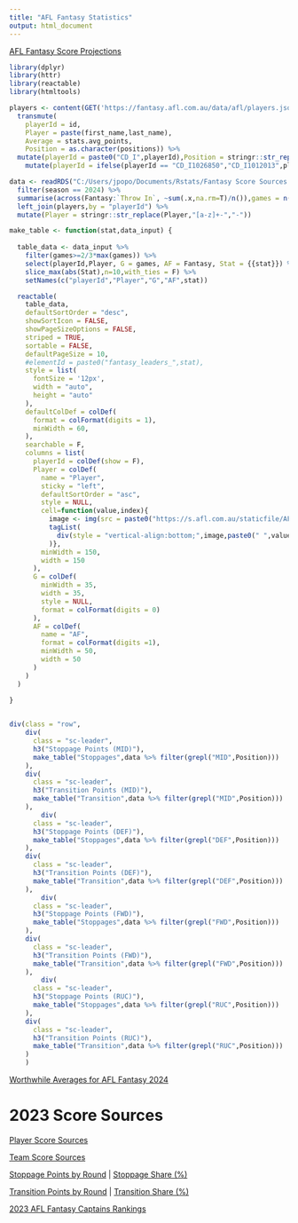 ```yaml
---
title: "AFL Fantasy Statistics"
output: html_document
---
```


<a href="fantasy_projections">AFL Fantasy Score Projections</a>

```r
library(dplyr)
library(httr)
library(reactable)
library(htmltools)

players <- content(GET('https://fantasy.afl.com.au/data/afl/players.json'),as = "text",encoding = 'UTF-8') %>% jsonlite::fromJSON(flatten = TRUE) %>% 
  transmute(
    playerId = id, 
    Player = paste(first_name,last_name), 
    Average = stats.avg_points, 
    Position = as.character(positions)) %>% 
  mutate(playerId = paste0("CD_I",playerId),Position = stringr::str_replace_all(Position, c("1"="DEF","2"="MID","3"="RUC","4"="FWD",":"="/",", "="/","[()c]"=""))) %>% 
    mutate(playerId = ifelse(playerId == "CD_I1026850","CD_I1012013",playerId))

data <- readRDS("C:/Users/jpopo/Documents/Rstats/Fantasy Score Sources.rds") %>% 
  filter(season == 2024) %>% 
  summarise(across(Fantasy:`Throw In`, ~sum(.x,na.rm=T)/n()),games = n(), .by = c(playerId)) %>% 
  left_join(players,by = "playerId") %>% 
  mutate(Player = stringr::str_replace(Player,"[a-z]+-","-"))

make_table <- function(stat,data_input) {
  
  table_data <- data_input %>% 
    filter(games>=2/3*max(games)) %>%
    select(playerId,Player, G = games, AF = Fantasy, Stat = {{stat}}) %>% 
    slice_max(abs(Stat),n=10,with_ties = F) %>% 
    setNames(c("playerId","Player","G","AF",stat))

  reactable(
    table_data,
    defaultSortOrder = "desc",
    showSortIcon = FALSE,
    showPageSizeOptions = FALSE,
    striped = TRUE,
    sortable = FALSE,
    defaultPageSize = 10,
    #elementId = paste0("fantasy_leaders_",stat),
    style = list(
      fontSize = '12px',
      width = "auto",
      height = "auto"
    ),
    defaultColDef = colDef(
      format = colFormat(digits = 1),
      minWidth = 60,
    ),
    searchable = F,
    columns = list(
      playerId = colDef(show = F),
      Player = colDef(
        name = "Player",
        sticky = "left",
        defaultSortOrder = "asc",
        style = NULL,
        cell=function(value,index){
          image <- img(src = paste0("https://s.afl.com.au/staticfile/AFL%20Tenant/AFL/Players/ChampIDImages/AFL/2024014/",readr::parse_number(table_data$playerId[index]),".png"), style = "height: 24px;vertical-align:middle")
          tagList(
            div(style = "vertical-align:bottom;",image,paste0(" ",value))
          )},
        minWidth = 150,
        width = 150
      ),
      G = colDef(
        minWidth = 35,
        width = 35,
        style = NULL,
        format = colFormat(digits = 0)
      ),
      AF = colDef(
        name = "AF",
        format = colFormat(digits =1),
        minWidth = 50,
        width = 50
      )
    )
  )
  
}


div(class = "row",
    div(
      class = "sc-leader",
      h3("Stoppage Points (MID)"),
      make_table("Stoppages",data %>% filter(grepl("MID",Position)))
    ),
    div(
      class = "sc-leader",
      h3("Transition Points (MID)"),
      make_table("Transition",data %>% filter(grepl("MID",Position)))
    ),
        div(
      class = "sc-leader",
      h3("Stoppage Points (DEF)"),
      make_table("Stoppages",data %>% filter(grepl("DEF",Position)))
    ),
    div(
      class = "sc-leader",
      h3("Transition Points (DEF)"),
      make_table("Transition",data %>% filter(grepl("DEF",Position)))
    ),
        div(
      class = "sc-leader",
      h3("Stoppage Points (FWD)"),
      make_table("Stoppages",data %>% filter(grepl("FWD",Position)))
    ),
    div(
      class = "sc-leader",
      h3("Transition Points (FWD)"),
      make_table("Transition",data %>% filter(grepl("FWD",Position)))
    ),
        div(
      class = "sc-leader",
      h3("Stoppage Points (RUC)"),
      make_table("Stoppages",data %>% filter(grepl("RUC",Position)))
    ),
    div(
      class = "sc-leader",
      h3("Transition Points (RUC)"),
      make_table("Transition",data %>% filter(grepl("RUC",Position)))
    )
    )


```

<a href="worthwhile_fantasy">Worthwhile Averages for AFL Fantasy 2024</a>

# 2023 Score Sources

<a href="fantasy_score_sources">Player Score Sources</a>

<a href="team_fantasy_sources">Team Score Sources</a>

<a href="fantasy_stoppage_points">Stoppage Points by Round</a> | <a href="fantasy_stoppage_share.html">Stoppage Share (%)</a>

<a href="fantasy_transition_points">Transition Points by Round</a> | <a href="fantasy_transition_share.html">Transition Share (%)</a>

<a href="fantasy_captains_rankings">2023 AFL Fantasy Captains Rankings</a>
